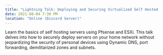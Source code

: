 ```yaml
---
title: "Lightning Talk: Deploying and Securing Virtualized Self Hosted Servers (Michael Grube)"
date: 2021-08-04 7:30 PM
location: "Online (Discord Server)"
---
```

Learn the basics of self hosting servers using Pfsense and ESXi. This talk delves into how to securely deploy servers on your home network without jeopardizing the security of personal devices using Dynamic DNS, port forwarding, demilitarized zones and subnets.